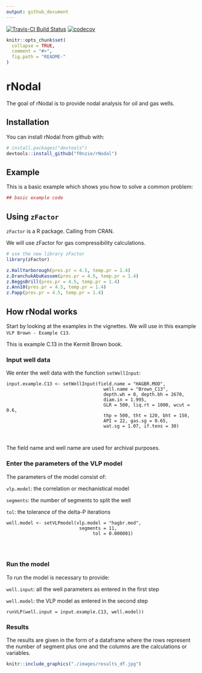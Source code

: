 ```yaml
---
output: github_document
---
```


<!-- README.md is generated from README.Rmd. Please edit that file -->

[![Travis-CI Build Status](https://travis-ci.org/f0nzie/rNodal.svg?branch=master)](https://travis-ci.org/f0nzie/rNodal) [![codecov](https://codecov.io/gh/f0nzie/rNodal/branch/develop/graph/badge.svg)](https://codecov.io/gh/f0nzie/rNodal)

```r
knitr::opts_chunk$set(
  collapse = TRUE,
  comment = "#>",
  fig.path = "README-"
)
```

# rNodal

The goal of rNodal is to provide nodal analysis for oil and gas wells.

## Installation

You can install rNodal from github with:

```r
# install.packages("devtools")
devtools::install_github("f0nzie/rNodal")
```

## Example

This is a basic example which shows you how to solve a common problem:

```r
## basic example code
```


## Using `zFactor`
`zFactor` is a R package. Calling from CRAN.

We will use zFactor for gas compressibility calculations.

```r
# use the new library zFactor
library(zFactor)

z.HallYarborough(pres.pr = 4.5, temp.pr = 1.4)
z.DranchukAbuKassem(pres.pr = 4.5, temp.pr = 1.4)
z.BeggsBrill(pres.pr = 4.5, temp.pr = 1.4)
z.Ann10(pres.pr = 4.5, temp.pr = 1.4)
z.Papp(pres.pr = 4.5, temp.pr = 1.4)
```


## How rNodal works
Start by looking at the examples in the vignettes. We will use in this example `VLP Brown - Example C13`.

This is example C.13 in the Kermit Brown book.

### Input well data
We enter the well data with the function `setWellInput`:

    input.example.C13 <- setWellInput(field.name = "HAGBR.MOD",
                                        well.name = "Brown_C13", 
                                        depth.wh = 0, depth.bh = 2670, 
                                        diam.in = 1.995, 
                                        GLR = 500, liq.rt = 1000, wcut = 0.6, 
                                        thp = 500, tht = 120, bht = 150, 
                                        API = 22, gas.sg = 0.65, 
                                        wat.sg = 1.07, if.tens = 30)
                                        
                                        


The field name and well name are used for archival purposes.

### Enter the parameters of the VLP model
The parameters of the model consist of:

`vlp.model`: the correlation or mechanistical model 

`segments`: the number of segments to split the well

`tol`: the tolerance of the delta-P iterations


    well.model <- setVLPmodel(vlp.model = "hagbr.mod", 
                               segments = 11, 
                                    tol = 0.000001)
                                    
                                    
                                    
### Run the model
To run the model is necessary to provide:

`well.input`: all the well parameters as entered in the first step

`well.model`: the VLP model as entered in the second step


    runVLP(well.input = input.example.C13, well.model))
    

### Results
The results are given in the form of a dataframe where the rows represent the number of segment plus one and the columns are the calculations or variables.

```r
knitr::include_graphics("./images/results_df.jpg")
```

